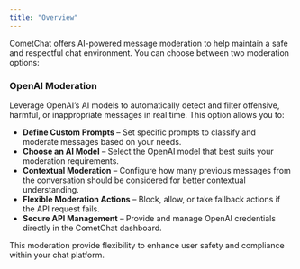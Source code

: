 ```yaml
---
title: "Overview"
---
```


CometChat offers AI-powered message moderation to help maintain a safe and respectful chat environment. You can choose between two moderation options:

### **OpenAI Moderation**

Leverage OpenAI’s AI models to automatically detect and filter offensive, harmful, or inappropriate messages in real time. This option allows you to:

* **Define Custom Prompts** – Set specific prompts to classify and moderate messages based on your needs.
* **Choose an AI Model** – Select the OpenAI model that best suits your moderation requirements.
* **Contextual Moderation** – Configure how many previous messages from the conversation should be considered for better contextual understanding.
* **Flexible Moderation Actions** – Block, allow, or take fallback actions if the API request fails.
* **Secure API Management** – Provide and manage OpenAI credentials directly in the CometChat dashboard.

This moderation provide flexibility to enhance user safety and compliance within your chat platform.
